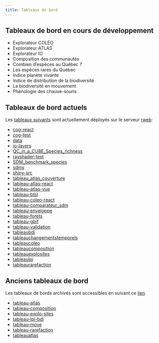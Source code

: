 ```yaml
---
title: Tableaux de bord
---
```

## Tableaux de bord en cours de développement 

- Explorateur COLÉO 
- Explorateur ATLAS
- Explorateur IO
- Composition des communautés 
- Combien d'espèces au Québec ?
- Les espèces rares du Québec
- Indice planète vivante
- Indice de distribution de la biodiversité 
- La biodiversité en mouvement 
- Phénologie des chauve-souris
 
## Tableaux de bord actuels
Les [tableaux suivants](https://coleo.biodiversite-quebec.ca/apps/) sont actuellement déployés sur le serveur [rweb](../serveurs/rweb/rweb_intro.qmd):

- [cog-react](https://coleo.biodiversite-quebec.ca/apps/cog-react/cog-react/)
- [cog-test](https://coleo.biodiversite-quebec.ca/apps/cog-test/)
- [data](https://coleo.biodiversite-quebec.ca/apps/data/)
- [io-layers](https://coleo.biodiversite-quebec.ca/apps/io-layers/)
- [QC_in_a_CUBE_Species_richness](https://coleo.biodiversite-quebec.ca/apps/QC_in_a_CUBE_Species_richness/)
- [rayshader-test](https://coleo.biodiversite-quebec.ca/apps/rayshader-test/)
- [SDM_benchmark_species](https://coleo.biodiversite-quebec.ca/apps/SDM_benchmark_species/)
- [sdms](https://coleo.biodiversite-quebec.ca/apps/sdms/)
- [shiny-src](https://coleo.biodiversite-quebec.ca/apps/shiny-src/)
- [tableau_atlas_couverture](https://coleo.biodiversite-quebec.ca/apps/tableau_atlas_couverture/)
- [tableau-atlas-react](https://coleo.biodiversite-quebec.ca/apps/tableau-atlas-react/)
- [tableau-atlas-vue](https://coleo.biodiversite-quebec.ca/apps/tableau-atlas-vue/)
- [tableau-btsl](https://coleo.biodiversite-quebec.ca/apps/tableau-btsl/)
- [tableau-coleo-react](https://coleo.biodiversite-quebec.ca/apps/tableau-coleo-react/)
- [tableau-comparateur_sdm](https://coleo.biodiversite-quebec.ca/apps/tableau-comparateur_sdm/)
- [tableau-enveloppe](https://coleo.biodiversite-quebec.ca/apps/tableau-enveloppe/)
- [tableau-forets](https://coleo.biodiversite-quebec.ca/apps/tableau-forets/)
- [tableau-gbif](https://coleo.biodiversite-quebec.ca/apps/tableau-gbif/)
- [tableau-validation](https://coleo.biodiversite-quebec.ca/apps/tableau-validation/)
- [tableaubdi](https://coleo.biodiversite-quebec.ca/apps/tableaubdi/)
- [tableauchangementstemporels](https://coleo.biodiversite-quebec.ca/apps/tableauchangementstemporels/)
- [tableaucoleo](https://coleo.biodiversite-quebec.ca/apps/tableaucoleo/)
- [tableaucomposition](https://coleo.biodiversite-quebec.ca/apps/tableaucomposition/)
- [tableauexplosites](https://coleo.biodiversite-quebec.ca/apps/tableauexplosites/)
- [tableaulpi](https://coleo.biodiversite-quebec.ca/apps/tableaulpi/)
- [tableaurarefaction](https://coleo.biodiversite-quebec.ca/apps/tableaurarefaction/)


## Anciens tableaux de bord
Les tableaux de bords archivés sont accessibles en suivant ce [lien](https://coleo.biodiversite-quebec.ca/apps/vieux_tableaux/).

- [tableau-atlas](https://coleo.biodiversite-quebec.ca/apps/vieux_tableaux/tableau-atlas/)
- [tableau-composition](https://coleo.biodiversite-quebec.ca/apps/vieux_tableaux/tableau-composition/)
- [tableau-explo-sites](https://coleo.biodiversite-quebec.ca/apps/vieux_tableaux/tableau-explo-sites/)
- [tableau-lpi-bdi](https://coleo.biodiversite-quebec.ca/apps/vieux_tableaux/tableau-lpi-bdi/)
- [tableau-move](https://coleo.biodiversite-quebec.ca/apps/vieux_tableaux/tableau-move/)
- [tableau-rarefaction](https://coleo.biodiversite-quebec.ca/apps/vieux_tableaux/tableau-rarefaction/)
- [tableauatlas](https://coleo.biodiversite-quebec.ca/apps/vieux_tableaux/tableauatlas/)
